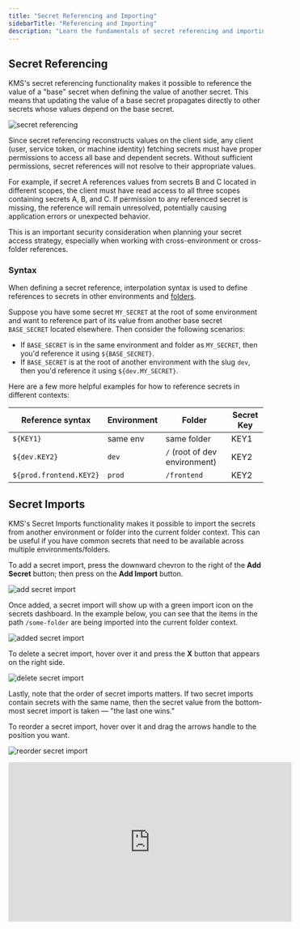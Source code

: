 ```yaml
---
title: "Secret Referencing and Importing"
sidebarTitle: "Referencing and Importing"
description: "Learn the fundamentals of secret referencing and importing in KMS."
---
```


## Secret Referencing

KMS's secret referencing functionality makes it possible to reference the value of a "base" secret when defining the value of another secret.
This means that updating the value of a base secret propagates directly to other secrets whose values depend on the base secret.

![secret referencing](../../images/platform/secret-references-imports/secret-reference.png)

Since secret referencing reconstructs values on the client side, any client (user, service token, or machine identity) fetching secrets must have proper permissions to access all base and dependent secrets. Without sufficient permissions, secret references will not resolve to their appropriate values.

For example, if secret A references values from secrets B and C located in different scopes, the client must have read access to all three scopes containing secrets A, B, and C. If permission to any referenced secret is missing, the reference will remain unresolved, potentially causing application errors or unexpected behavior.

This is an important security consideration when planning your secret access strategy, especially when working with cross-environment or cross-folder references.

### Syntax

When defining a secret reference, interpolation syntax is used to define references to secrets in other environments and [folders](./folder).

Suppose you have some secret `MY_SECRET` at the root of some environment and want to reference part of its value from another base secret `BASE_SECRET` located elsewhere.
Then consider the following scenarios:

- If `BASE_SECRET` is in the same environment and folder as `MY_SECRET`, then you'd reference it using `${BASE_SECRET}`.
- If `BASE_SECRET` is at the root of another environment with the slug `dev`, then you'd reference it using `${dev.MY_SECRET}`.

Here are a few more helpful examples for how to reference secrets in different contexts:

| Reference syntax        | Environment | Folder                        | Secret Key |
| ----------------------- | ----------- | ----------------------------- | ---------- |
| `${KEY1}`               | same env    | same folder                   | KEY1       |
| `${dev.KEY2}`           | `dev`       | `/` (root of dev environment) | KEY2       |
| `${prod.frontend.KEY2}` | `prod`      | `/frontend`                   | KEY2       |

## Secret Imports

KMS's Secret Imports functionality makes it possible to import the secrets from another environment or folder into the current folder context.
This can be useful if you have common secrets that need to be available across multiple environments/folders.

To add a secret import, press the downward chevron to the right of the **Add Secret** button; then press on the **Add Import** button.

![add secret import](../../images/platform/secret-references-imports/secret-import-add.png)

Once added, a secret import will show up with a green import icon on the secrets dashboard.
In the example below, you can see that the items in the path `/some-folder` are being imported into
the current folder context.

![added secret import](../../images/platform/secret-references-imports/secret-import-added.png)

To delete a secret import, hover over it and press the **X** button that appears on the right side.

![delete secret import](../../images/platform/secret-references-imports/secret-import-delete.png)

Lastly, note that the order of secret imports matters. If two secret imports contain secrets with the same name, then the secret value from the bottom-most secret import is taken — "the last one wins."

To reorder a secret import, hover over it and drag the arrows handle to the position you want.

![reorder secret import](../../images/platform/secret-references-imports/secret-import-reorder.png)

<iframe
  width="560"
  height="315"
  src="https://www.youtube.com/embed/o11bMU0pXRs?si=dCprt3xLWPrSOJxy"
  title="YouTube video player"
  frameborder="0"
  allow="accelerometer; autoplay; clipboard-write; encrypted-media; gyroscope; picture-in-picture; web-share"
  allowfullscreen
></iframe>
